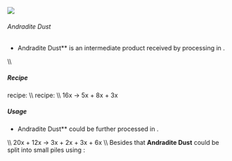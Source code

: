 ![](/mods/techreborn/andradite_dust.png)

###### Andradite Dust


- Andradite Dust** is an intermediate product received by
        processing
        <Mcitem id="techreborn:yellow_garnet_dust"/>
        in
        <Mcitem id="techreborn:industrial_centrifuge"/>.

\\\\

##### Recipe

<Mcitem id="minecraft:crafting_table"/> recipe: \\\\
<Recipe recipe=" input techreborn:small_pile_of_andradite_dust
techreborn:small_pile_of_andradite_dust air input
techreborn:small_pile_of_andradite_dust
techreborn:small_pile_of_andradite_dust air input air air air output
techreborn:andradite_dust "/>
<Mcitem id="techreborn:industrial_centrifuge"/>
recipe: \\\\
16x<Mcitem id="techreborn:yellow_garnet_dust"/> -\>
5x<Mcitem id="techreborn:andradite_dust"/> +
8x<Mcitem id="techreborn:grossular_dust"/> +
3x<Mcitem id="techreborn:uvarovite_dust"/>

##### Usage

- Andradite Dust** could be further processed in
        <Mcitem id="techreborn:industrial_electrolyzer"/>.

\\\\ 20x<Mcitem id="techreborn:andradite_dust"/> +
12x<Mcitem id="techreborn:empty_cell"/> -\>
3x<Mcitem id="techreborn:calcium_cell"/> +
2x<Mcitem id="techreborn:iron_dust"/> +
3x<Mcitem id="techreborn:silicon_cell"/> +
6x<Mcitem id="techreborn:compressed_air_cell"/>
\\\\ Besides that **Andradite Dust** could be split into small piles
using <Mcitem id="minecraft:crafting_table"/>:
<Recipe recipe=" input air air air input air techreborn:andradite_dust
air input air air air output techreborn:small_pile_of_andradite_dust,4
"/>
